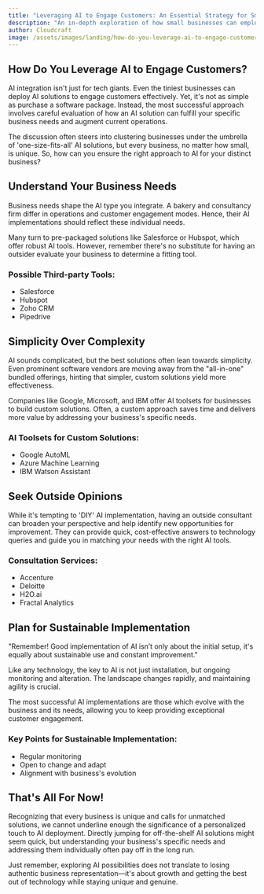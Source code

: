 ```yaml
---
title: "Leveraging AI to Engage Customers: An Essential Strategy for Small Businesses"
description: "An in-depth exploration of how small businesses can employ AI solutions to heighten customer engagement."
author: Cloudcraft
image: /assets/images/landing/how-do-you-leverage-ai-to-engage-customers.jpg
---
```


## How Do You Leverage AI to Engage Customers?

AI integration isn't just for tech giants. Even the tiniest businesses can deploy AI solutions to engage customers effectively. Yet, it's not as simple as purchase a software package. Instead, the most successful approach involves careful evaluation of how an AI solution can fulfill your specific business needs and augment current operations.

The discussion often steers into clustering businesses under the umbrella of 'one-size-fits-all' AI solutions, but every business, no matter how small, is unique. So, how can you ensure the right approach to AI for your distinct business?

<ServicesBlurb />

## Understand Your Business Needs

Business needs shape the AI type you integrate. A bakery and consultancy firm differ in operations and customer engagement modes. Hence, their AI implementations should reflect these individual needs. 

Many turn to pre-packaged solutions like Salesforce or Hubspot, which offer robust AI tools. However, remember there's no substitute for having an outsider evaluate your business to determine a fitting tool.

### Possible Third-party Tools:

 * Salesforce
 * Hubspot
 * Zoho CRM
 * Pipedrive

## Simplicity Over Complexity

AI sounds complicated, but the best solutions often lean towards simplicity. Even prominent software vendors are moving away from the "all-in-one" bundled offerings, hinting that simpler, custom solutions yield more effectiveness.

Companies like Google, Microsoft, and IBM offer AI toolsets for businesses to build custom solutions. Often, a custom approach saves time and delivers more value by addressing your business's specific needs.

### AI Toolsets for Custom Solutions:

 * Google AutoML
 * Azure Machine Learning
 * IBM Watson Assistant

## Seek Outside Opinions

While it's tempting to 'DIY' AI implementation, having an outside consultant can broaden your perspective and help identify new opportunities for improvement. They can provide quick, cost-effective answers to technology queries and guide you in matching your needs with the right AI tools.

### Consultation Services:

 * Accenture
 * Deloitte
 * H2O.ai
 * Fractal Analytics

<GetStartedBlurb />

## Plan for Sustainable Implementation

<quoteblock>
"Remember! Good implementation of AI isn’t only about the initial setup, it's equally about sustainable use and constant improvement."
</quoteblock>

Like any technology, the key to AI is not just installation, but ongoing monitoring and alteration. The landscape changes rapidly, and maintaining agility is crucial.

The most successful AI implementations are those which evolve with the business and its needs, allowing you to keep providing exceptional customer engagement.

### Key Points for Sustainable Implementation:

 * Regular monitoring
 * Open to change and adapt
 * Alignment with business's evolution

## That's All For Now!

Recognizing that every business is unique and calls for unmatched solutions, we cannot underline enough the significance of a personalized touch to AI deployment. Directly jumping for off-the-shelf AI solutions might seem quick, but understanding your business's specific needs and addressing them individually often pay off in the long run. 

Just remember, exploring AI possibilities does not translate to losing authentic business representation—it's about growth and getting the best out of technology while staying unique and genuine.